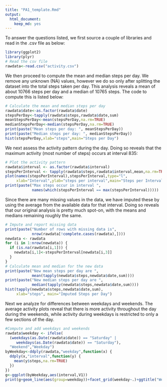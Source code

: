 ```yaml
---
title: "PA1_template.Rmd"
output:
  html_document:
    keep_md: yes
---
```


To answer the questions listed, we first source a couple of libraries and read in the .csv file as below:
```r
library(ggplot2)
library(plyr)
# Read the csv file
rawdata<-read.csv("activity.csv")
```
We then proceed to compute the mean and median steps per day. We remove any unknown (NA) values, however we do so only after splitting the dataset into the total steps taken per day. This analysis reveals a mean of about 10766 steps per day and a median of 10765 steps. The code to compute this is listed below:
```r
# Calculate the mean and median steps per day
rawdata$date<-as.factor(rawdata$date)
stepsPerDay<-tapply(rawdata$steps,rawdata$date,sum)
meanStepsPerDay<-mean(stepsPerDay,na.rm=TRUE)
medianStepsPerDay<-median(stepsPerDay,na.rm=TRUE)
print(paste("Mean steps per day: ", meanStepsPerDay))
print(paste("Median steps per day: ", medianStepsPerDay))
hist(stepsPerDay,xlab="steps",main="Steps per Day")
```
We next assess the activity pattern during the day. Doing so reveals that the maximum activity (most number of steps) occurs at interval 835:
```r
# Plot the activity pattern
rawdata$interval <- as.factor(rawdata$interval)
stepsPerInterval <- tapply(rawdata$steps,rawdata$interval,mean,na.rm=TRUE)
plot(names(stepsPerInterval),stepsPerInterval,type="l",
     xlab="Interval",ylab="steps per interval",main="Steps per Interval")
print(paste("Max steps occur in interval ", 
            names(which(stepsPerInterval == max(stepsPerInterval)))))
```
Since there are many missing values in the data, we have imputed these by using the average from the available data for that interval. Doing so reveals that our original analysis is pretty much spot-on, with the means and medians remaining roughly the same.
```r
# Impute and report missing data
print(paste("Number of rows with missing data is",
            nrow(rawdata[!complete.cases(rawdata),])))
newdata <- rawdata
for (i in 1:nrow(newdata)) {
  if (is.na(rawdata[i,1])) {
    newdata[i,1]<-stepsPerInterval[newdata[i,3]]
  }
}
# Calculate mean and median for the new data
print(paste("New mean steps per day are ",
            mean(tapply(newdata$steps,newdata$date,sum))))
print(paste("New median steps per day are ",
            median(tapply(newdata$steps,newdata$date,sum))))
hist(tapply(newdata$steps,newdata$date,sum), 
     xlab="steps", main="Imputed Steps per Day")
```
Next we analyze for differences between weekdays and weekends. The average activity plots reveal that there is more activity throughout the day during the weekends, while activity during weekdays is restricted to only a few sections of the day.
```r
#Compute and add weekdays and weekends
rawdata$weekday <- ifelse(
  (weekdays(as.Date(rawdata$date)) == "Saturday" | 
     weekdays(as.Date(rawdata$date)) == "Saturday"),
  "Weekend","Weekday")
byWeekday<-ddply(rawdata,"weekday",function(x) {
  ddply(x,"interval",function(y) {
    mean(y$steps,na.rm=TRUE)
  })
})
g<-ggplot(byWeekday,aes(interval,V1))
print(g+geom_line(aes(group=weekday))+facet_grid(weekday~.)+ggtitle("Weekday-Weekend Split"))
```
